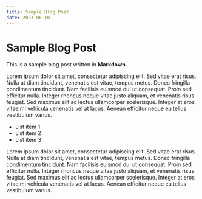 ```yaml
---
title: Sample Blog Post
date: 2023-06-10
---
```


# Sample Blog Post

This is a sample blog post written in **Markdown**.

Lorem ipsum dolor sit amet, consectetur adipiscing elit. Sed vitae erat risus. Nulla at diam tincidunt, venenatis est vitae, tempus metus. Donec fringilla condimentum tincidunt. Nam facilisis euismod dui ut consequat. Proin sed efficitur nulla. Integer rhoncus neque vitae justo aliquam, et venenatis risus feugiat. Sed maximus elit ac lectus ullamcorper scelerisque. Integer at eros vitae mi vehicula venenatis vel at lacus. Aenean efficitur neque eu tellus vestibulum varius.

- List item 1
- List item 2
- List item 3

Lorem ipsum dolor sit amet, consectetur adipiscing elit. Sed vitae erat risus. Nulla at diam tincidunt, venenatis est vitae, tempus metus. Donec fringilla condimentum tincidunt. Nam facilisis euismod dui ut consequat. Proin sed efficitur nulla. Integer rhoncus neque vitae justo aliquam, et venenatis risus feugiat. Sed maximus elit ac lectus ullamcorper scelerisque. Integer at eros vitae mi vehicula venenatis vel at lacus. Aenean efficitur neque eu tellus vestibulum varius.

